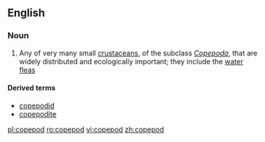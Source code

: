 ==English==

===Noun===
{{wikipedia}}
{{en-noun}}

# Any of very many small [[crustacean]]s, of the subclass ''[[Copepoda]]'', that are widely distributed and ecologically important; they include the [[water flea]]s

====Derived terms====
* [[copepodid]]
* [[copepodite]]

[[pl:copepod]]
[[ro:copepod]]
[[vi:copepod]]
[[zh:copepod]]